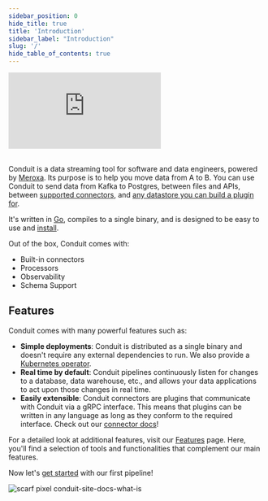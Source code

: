```yaml
---
sidebar_position: 0
hide_title: true
title: 'Introduction'
sidebar_label: "Introduction"
slug: '/'
hide_table_of_contents: true
---
```



<ThemedImage
    id="conduit-logo"
    darkImage="/img/logos/conduit-logo-dark.svg"
    lightImage="/img/logos/conduit-logo-light.svg"
    altText="Conduit Logo"
    className="pt-5"
  />

<div style={{ position: 'relative', paddingBottom: '56.25%', height: 0, overflow: 'hidden', maxWidth: '100%' }}>
  <iframe
    src="https://www.loom.com/embed/0df6511a4c9c4e3a98dc43ada9e109df?sid=dba50455-ac4e-4e3d-ba66-db88a67f653b?hideEmbedTopBar=true&hide_title=true&hide_owner=true&hide_share=true&hide_speed=true"
    webkitallowfullscreen
    frameborder="0"
    mozallowfullscreen
    allowFullScreen
    style={{ position: 'absolute', top: 0, left: 0, width: '100%', height: '100%' }}
  ></iframe>
</div>

<br/>

Conduit is a data streaming tool for software and data engineers, powered
by [Meroxa](https://meroxa.io). Its purpose is to help you move data from A to
B. You can use Conduit to send data from Kafka to Postgres, between files and
APIs, between [supported connectors](/docs/using/connectors/list),
and [any datastore you can build a plugin for](/docs/developing/connectors/).

It's written in [Go](https://go.dev/), compiles to a single binary, and is
designed to be easy to use and [install](/docs/installing-and-running).

Out of the box, Conduit comes with:

- Built-in connectors 
- Processors
- Observability
- Schema Support

## Features

Conduit comes with many powerful features such as:

* **Simple deployments**: Conduit is distributed as a single binary and doesn't
  require any external dependencies to run. We also provide a [Kubernetes
  operator](/docs/scaling/conduit-operator).
* **Real time by default**: Conduit pipelines continuously listen for changes to
  a database, data warehouse, etc., and allows your data applications to act
  upon those changes in real time.
* **Easily extensible**: Conduit connectors are plugins that communicate with Conduit
  via a gRPC interface. This means that plugins can be written in any language
  as long as they conform to the required interface. Check out
  our [connector docs](/docs/using/connectors/getting-started)!

For a detailed look at additional features, visit
our [Features](/docs/using/other-features) page. Here, you'll find a selection
of tools and functionalities that complement our main features.

Now let's [get started](/docs/getting-started) with our first pipeline!

![scarf pixel conduit-site-docs-what-is](https://static.scarf.sh/a.png?x-pxid=01346572-0d57-4df3-8399-1425db913a0a)
